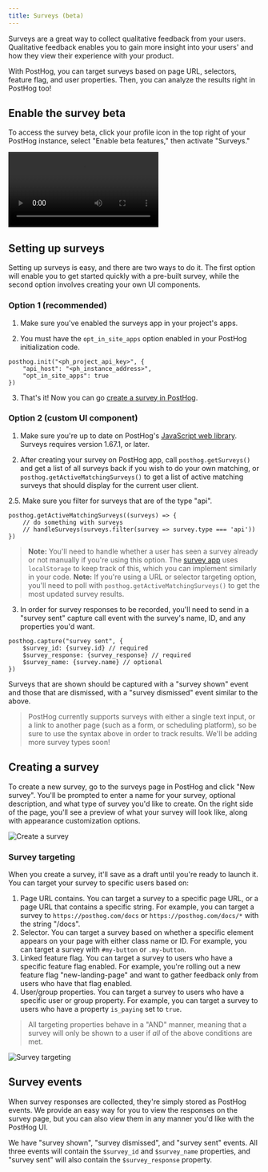 ```yaml
---
title: Surveys (beta)
---
```


Surveys are a great way to collect qualitative feedback from your users. Qualitative feedback enables you to gain more insight into your users' and how they view their experience with your product.

With PostHog, you can target surveys based on page URL, selectors, feature flag, and user properties. Then, you can analyze the results right in PostHog too!

## Enable the survey beta

To access the survey beta, click your profile icon in the top right of your PostHog instance, select "Enable beta features," then activate "Surveys."

![Survey beta access](../../images/docs/surveys/surveys.mp4)

## Setting up surveys

Setting up surveys is easy, and there are two ways to do it. The first option will enable you to get started quickly with a pre-built survey, while the second option involves creating your own UI components.

### Option 1 (recommended)

1. Make sure you've enabled the surveys app in your project's apps.

2. You must have the `opt_in_site_apps` option enabled in your PostHog initialization code.

```js-web
posthog.init("<ph_project_api_key>", { 
    "api_host": "<ph_instance_address>",
    "opt_in_site_apps": true 
})
```

3. That's it! Now you can go [create a survey in PostHog](https://app.posthog.com/surveys).

### Option 2 (custom UI component)

1. Make sure you're up to date on PostHog's [JavaScript web library](/docs/libraries/js). Surveys requires version 1.67.1, or later.

2. After creating your survey on PostHog app, call `posthog.getSurveys()` and get a list of all surveys back if you wish to do your own matching, or `posthog.getActiveMatchingSurveys()` to get a list of active matching surveys that should display for the current user client.

2.5. Make sure you filter for surveys that are of the type "api".

```js-web
posthog.getActiveMatchingSurveys((surveys) => {
    // do something with surveys
    // handleSurveys(surveys.filter(survey => survey.type === 'api'))
})
```

> **Note:** You'll need to handle whether a user has seen a survey already or not manually if you're using this option. The [survey app](https://github.com/PostHog/feature-surveys/blob/main/site.ts) uses `localStorage` to keep track of this, which you can implement similarly in your code.
> **Note:** If you're using a URL or selector targeting option, you'll need to poll with `posthog.getActiveMatchingSurveys()` to get the most updated survey results.

3. In order for survey responses to be recorded, you'll need to send in a "survey sent" capture call event with the survey's name, ID, and any properties you'd want.

```js-web
posthog.capture("survey sent", {
    $survey_id: {survey.id} // required
    $survey_response: {survey_response} // required
    $survey_name: {survey.name} // optional
})
```

Surveys that are shown should be captured with a "survey shown" event and those that are dismissed, with a "survey dismissed" event similar to the above.

> PostHog currently supports surveys with either a single text input, or a link to another page (such as a form, or scheduling platform), so be sure to use the syntax above in order to track results. We'll be adding more survey types soon!

## Creating a survey

To create a new survey, go to the surveys page in PostHog and click "New survey". You'll be prompted to enter a name for your survey, optional description, and what type of survey you'd like to create.
On the right side of the page, you'll see a preview of what your survey will look like, along with appearance customization options.

![Create a survey](/docs/img/surveys/surveys-new-survey.png)

### Survey targeting

When you create a survey, it'll save as a draft until you're ready to launch it. You can target your survey to specific users based on:

1. Page URL contains. You can target a survey to a specific page URL, or a page URL that contains a specific string. For example, you can target a survey to `https://posthog.com/docs` or `https://posthog.com/docs/*` with the string "/docs".
2. Selector. You can target a survey based on whether a specific element appears on your page with either class name or ID. For example, you can target a survey with `#my-button` or `.my-button`.
3. Linked feature flag. You can target a survey to users who have a specific feature flag enabled. For example, you're rolling out a new feature flag "new-landing-page" and want to gather feedback only from users who have that flag enabled.
4. User/group properties. You can target a survey to users who have a specific user or group property. For example, you can target a survey to users who have a property `is_paying` set to `true`.

> All targeting properties behave in a "AND" manner, meaning that a survey will only be shown to a user if _all_ of the above conditions are met.

![Survey targeting](/docs/img/surveys/surveys-targeting-options.png)

## Survey events

When survey responses are collected, they're simply stored as PostHog events. We provide an easy way for you to view the responses on the survey page, but you can also view them in any manner you'd like with the PostHog UI.

We have "survey shown", "survey dismissed", and "survey sent" events. All three events will contain the `$survey_id` and `$survey_name` properties, and "survey sent" will also contain the `$survey_response` property.
